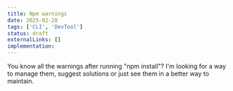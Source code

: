 ```yaml
---
title: Npm warnings
date: 2025-02-28
tags: ['CLI', 'DevTool']
status: draft
externalLinks: []
implementation: 
---
```


You know all the warnings after running "npm install"? I'm looking for a way to manage them, suggest solutions or just see them in a better way to maintain.
